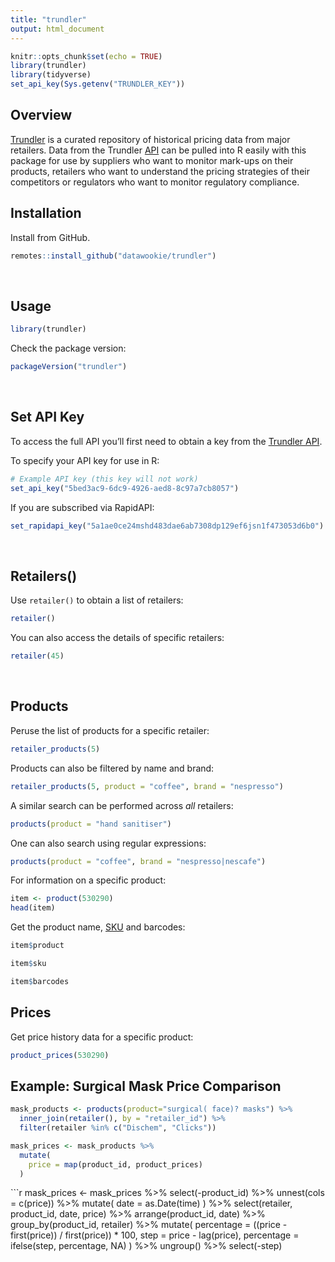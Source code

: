 ```yaml
---
title: "trundler"
output: html_document
---
```


```r
knitr::opts_chunk$set(echo = TRUE)
library(trundler)
library(tidyverse)
set_api_key(Sys.getenv("TRUNDLER_KEY"))
```

## Overview

[Trundler](https://www.trundler.dev/#about) is a curated repository of historical pricing data from major retailers. Data from the Trundler [API](https://api.trundler.dev/) can be pulled into R easily with this package for use by suppliers who want to monitor mark-ups on their products, retailers who want to understand the pricing strategies of their competitors or regulators who want to monitor regulatory compliance. 


## Installation

Install from GitHub.

```r
remotes::install_github("datawookie/trundler")
```

<br>

## Usage 

```r
library(trundler)

```

Check the package version:
```r
packageVersion("trundler")
```

<br>

## Set API Key 
To access the full API you’ll first need to obtain a key from the [Trundler API](https://api.trundler.dev/).

To specify your API key for use in R:

```r
# Example API key (this key will not work)
set_api_key("5bed3ac9-6dc9-4926-aed8-8c97a7cb8057")
```

If you are subscribed via RapidAPI:

```r
set_rapidapi_key("5a1ae0ce24mshd483dae6ab7308dp129ef6jsn1f473053d6b0")
```

<br>

## Retailers()

Use `retailer()` to obtain a list of retailers: 

```r
retailer()
```
You can also access the details of specific retailers:

```r
retailer(45)
```


<br>

## Products

Peruse the list of products for a specific retailer:

```r
retailer_products(5)
```

Products can also be filtered by name and brand:

```r
retailer_products(5, product = "coffee", brand = "nespresso")
```

A similar search can be performed across *all* retailers:

```r
products(product = "hand sanitiser")
```
One can also search using regular expressions:
```r
products(product = "coffee", brand = "nespresso|nescafe")
```

For information on a specific product:
```r
item <- product(530290)
head(item)
```

Get the product name, [SKU](https://en.wikipedia.org/wiki/Stock_keeping_unit) and barcodes: 

```r
item$product
```

```r
item$sku
```

```r
item$barcodes
```

## Prices

Get price history data for a specific product:
```r
product_prices(530290)
```


## Example: Surgical Mask Price Comparison

```r
mask_products <- products(product="surgical( face)? masks") %>%
  inner_join(retailer(), by = "retailer_id") %>%
  filter(retailer %in% c("Dischem", "Clicks"))

mask_prices <- mask_products %>%
  mutate(
    price = map(product_id, product_prices)
  )
```

```r
mask_prices <- mask_prices %>%
  select(-product_id) %>%
  unnest(cols = c(price)) %>%
  mutate(
    date = as.Date(time)
  ) %>%
  select(retailer, product_id, date, price) %>%
  arrange(product_id, date) %>%
  group_by(product_id, retailer) %>%
  mutate(
    percentage = ((price - first(price)) / first(price)) * 100,
    step = price - lag(price),
    percentage = ifelse(step, percentage, NA)
  ) %>%
  ungroup() %>%
  select(-step)

